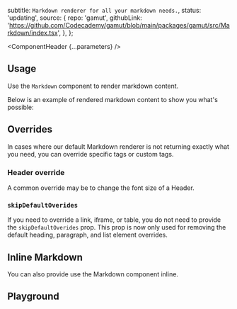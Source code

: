 


  subtitle: `Markdown renderer for all your markdown needs.`,
  status: 'updating',
  source: {
    repo: 'gamut',
    githubLink:
      'https://github.com/Codecademy/gamut/blob/main/packages/gamut/src/Markdown/index.tsx',
  },
};

<Meta of={MarkdownStories} />

<ComponentHeader {...parameters} />

## Usage

Use the `Markdown` component to render markdown content.

Below is an example of rendered markdown content to show you what's possible:

<Canvas of={MarkdownStories.FullExample} />

## Overrides

In cases where our default Markdown renderer is not returning exactly what you need, you can override specific tags or custom tags.

<Canvas of={MarkdownStories.Overrides} />

### Header override

A common override may be to change the font size of a Header.

<Canvas of={MarkdownStories.HeaderOverride} />

### `skipDefaultOverides`

If you need to override a link, iframe, or table, you do not need to provide the `skipDefaultOverides` prop. This prop is now only used for removing the default heading, paragraph, and list element overrides.

<Canvas of={MarkdownStories.LinkOverride} />

## Inline Markdown

You can also provide use the Markdown component inline.

<Canvas of={MarkdownStories.InlineMarkdown} />

## Playground

<Canvas sourceState="shown" of={MarkdownStories.Default} />

<Controls />
